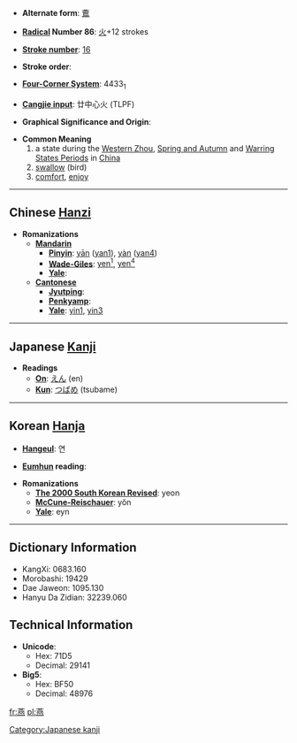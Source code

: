 * '''Alternate form''': [[鷰]]

* '''[[Wiktionary:Chinese radical index| Radical]] Number 86''': [[Wiktionary:Chinese radical index 火|火]]+12 strokes

* '''[[Wiktionary:Chinese total strokes index|Stroke number]]''': [[Wiktionary:Chinese total strokes index 16|16]]

* '''Stroke order''': 

* '''[[Wiktionary:Chinese four corner index|Four-Corner System]]''': 4433<sub>1</sub>

* '''[[Wiktionary:Chinese Cangjie index|Cangjie input]]''': 廿中心火 (TLPF)

* '''Graphical Significance and Origin''': 

* '''Common Meaning'''
*# a state during the [[w:Western Zhou|Western Zhou]], [[w:Spring and Autumn|Spring and Autumn]] and [[w:Warring States Period|Warring States Periods]] in [[China]]
*# [[swallow]] (bird)
*# [[comfort]], [[enjoy]]


----

== Chinese [[Hanzi]] ==

* '''Romanizations'''
** '''[[Mandarin]]'''
*** '''[[Pinyin]]''': [[yān]] ([[yan1]]), [[yàn]] ([[yan4]])
*** '''[[Wade-Giles]]''': [[yen1|yen<sup>1</sup>]], [[yen4|yen<sup>4</sup>]]
*** '''[[Yale]]''': 
** '''[[Cantonese]]'''
*** '''[[Jyutping]]''':
*** '''[[Penkyamp]]''': 
*** '''[[Yale]]''': [[yin1]], [[yin3]]

----

== Japanese [[Kanji]] ==

* '''Readings'''
** '''[[On]]''': [[えん]] (en)
** '''[[Kun]]''': [[つばめ]] (tsubame)

[[Category:Japanese kanji]]
----

== Korean [[Hanja]] ==

* '''[[Hangeul]]''': 연

* '''[[Eumhun]] reading''': 

* '''Romanizations'''
** '''[[The 2000 South Korean Revised Romanization|The 2000 South Korean Revised]]''': yeon
** '''[[McCune-Reischauer]]''': yŏn
** '''[[Yale]]''': eyn

----

== Dictionary Information ==

* KangXi: 0683.160
* Morobashi: 19429
* Dae Jaweon: 1095.130
* Hanyu Da Zidian: 32239.060

== Technical Information ==

* '''Unicode''':
** Hex: 71D5
** Decimal: 29141
* '''Big5''':
** Hex: BF50
** Decimal: 48976

[[fr:燕]]
[[pl:燕]]